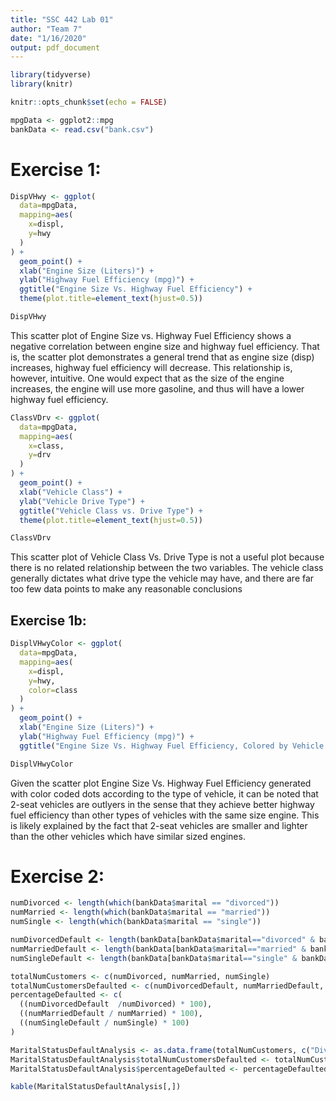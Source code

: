 ```yaml
---
title: "SSC 442 Lab 01"
author: "Team 7"
date: "1/16/2020"
output: pdf_document
---
```


```r
library(tidyverse)
library(knitr)
```

```r
knitr::opts_chunk$set(echo = FALSE)
```

```r
mpgData <- ggplot2::mpg
bankData <- read.csv("bank.csv")
```
# **Exercise 1:**

```r
DispVHwy <- ggplot(
  data=mpgData,
  mapping=aes(
    x=displ,
    y=hwy
  )
) + 
  geom_point() +
  xlab("Engine Size (Liters)") + 
  ylab("Highway Fuel Efficiency (mpg)") + 
  ggtitle("Engine Size Vs. Highway Fuel Efficiency") +
  theme(plot.title=element_text(hjust=0.5))

DispVHwy
```

This scatter plot of Engine Size vs. Highway Fuel Efficiency shows a negative correlation between engine size and highway fuel efficiency. That is, the scatter plot demonstrates a general trend that as engine size (disp) increases, highway fuel efficiency will decrease. This relationship is, however, intuitive. One would expect that as the size of the engine increases, the engine will use more gasoline, and thus will have a lower highway fuel efficiency.

```r
ClassVDrv <- ggplot(
  data=mpgData,
  mapping=aes(
    x=class,
    y=drv
  )
) + 
  geom_point() + 
  xlab("Vehicle Class") + 
  ylab("Vehicle Drive Type") +
  ggtitle("Vehicle Class vs. Drive Type") +
  theme(plot.title=element_text(hjust=0.5))

ClassVDrv
```

This scatter plot of Vehicle Class Vs. Drive Type is not a useful plot because there is no related relationship between
the two variables. The vehicle class generally dictates what drive type the vehicle may have, and there are far too few data points to make any reasonable conclusions

## **Exercise 1b:**

```r
DisplVHwyColor <- ggplot(
  data=mpgData,
  mapping=aes(
    x=displ,
    y=hwy,
    color=class
  )
) + 
  geom_point() +
  xlab("Engine Size (Liters)") + 
  ylab("Highway Fuel Efficiency (mpg)") + 
  ggtitle("Engine Size Vs. Highway Fuel Efficiency, Colored by Vehicle Class")

DisplVHwyColor
```

Given the scatter plot Engine Size Vs. Highway Fuel Efficiency generated with color coded dots according to the type
of vehicle, it can be noted that 2-seat vehicles are outlyers in the sense that they achieve better highway fuel efficiency than other types of vehicles with the same size engine. This is likely explained by the fact that 2-seat vehicles are smaller and lighter than the other vehicles which have similar sized engines.

# **Exercise 2:**

```r
numDivorced <- length(which(bankData$marital == "divorced"))
numMarried <- length(which(bankData$marital == "married"))
numSingle <- length(which(bankData$marital == "single"))

numDivorcedDefault <- length(bankData[bankData$marital=="divorced" & bankData$default=="yes", ]$default)
numMarriedDefault <- length(bankData[bankData$marital=="married" & bankData$default=="yes", ]$default)
numSingleDefault <- length(bankData[bankData$marital=="single" & bankData$default=="yes", ]$default)

totalNumCustomers <- c(numDivorced, numMarried, numSingle)
totalNumCustomersDefaulted <- c(numDivorcedDefault, numMarriedDefault, numSingleDefault)
percentageDefaulted <- c(
  ((numDivorcedDefault  /numDivorced) * 100), 
  ((numMarriedDefault / numMarried) * 100), 
  ((numSingleDefault / numSingle) * 100)
)

MaritalStatusDefaultAnalysis <- as.data.frame(totalNumCustomers, c("Divorced", "Married", "Single"))
MaritalStatusDefaultAnalysis$totalNumCustomersDefaulted <- totalNumCustomersDefaulted
MaritalStatusDefaultAnalysis$percentageDefaulted <- percentageDefaulted

kable(MaritalStatusDefaultAnalysis[,])
```